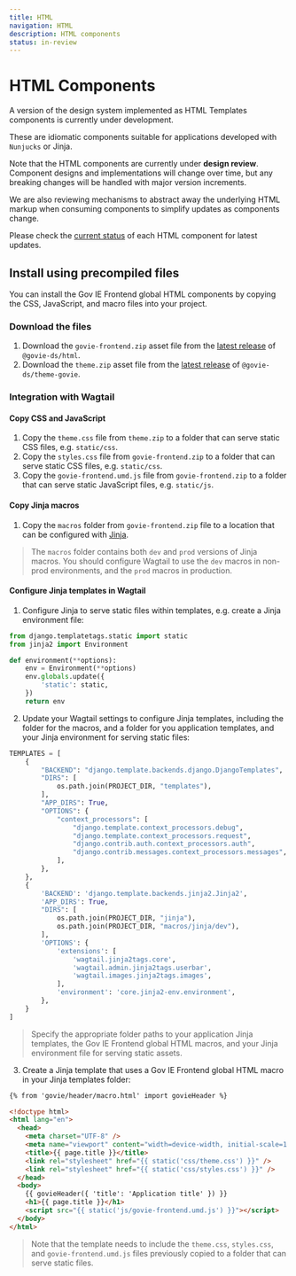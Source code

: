 ```yaml
---
title: HTML
navigation: HTML
description: HTML components
status: in-review
---
```


# HTML Components

A version of the design system implemented as HTML Templates components is currently under development.

These are idiomatic components suitable for applications developed with `Nunjucks` or Jinja.

<Highlight>

Note that the HTML components are currently under **design review**. Component designs and implementations will change over time, but any breaking changes will be handled with major version increments.

We are also reviewing mechanisms to abstract away the underlying HTML markup when consuming components to simplify updates as components change.

Please check the [current status](/components/status/) of each HTML component for latest updates.

</Highlight>

## Install using precompiled files

You can install the Gov IE Frontend global HTML components by copying the CSS, JavaScript, and macro files into your project.

### Download the files

1. Download the `govie-frontend.zip` asset file from the [latest release](https://github.com/ogcio/govie-ds/releases) of `@govie-ds/html`.
2. Download the `theme.zip` asset file from the [latest release](https://github.com/ogcio/govie-ds/releases) of `@govie-ds/theme-govie`.

### Integration with Wagtail

#### Copy CSS and JavaScript

1. Copy the `theme.css` file from `theme.zip` to a folder that can serve static CSS files, e.g. `static/css`.
2. Copy the `styles.css` file from `govie-frontend.zip` to a folder that can serve static CSS files, e.g. `static/css`.
3. Copy the `govie-frontend.umd.js` file from `govie-frontend.zip` to a folder that can serve static JavaScript files, e.g. `static/js`.

#### Copy Jinja macros

1. Copy the `macros` folder from `govie-frontend.zip` file to a location that can be configured with [Jinja](https://docs.wagtail.org/en/stable/reference/jinja2.html).

> The `macros` folder contains both `dev` and `prod` versions of Jinja macros. You should configure Wagtail to use the `dev` macros in non-prod environments, and the `prod` macros in production.

#### Configure Jinja templates in Wagtail

1. Configure Jinja to serve static files within templates, e.g. create a Jinja environment file:

```python
from django.templatetags.static import static
from jinja2 import Environment

def environment(**options):
    env = Environment(**options)
    env.globals.update({
        'static': static,
    })
    return env
```

2. Update your Wagtail settings to configure Jinja templates, including the folder for the macros, and a folder for you application templates, and your Jinja environment for serving static files:

```python
TEMPLATES = [
    {
        "BACKEND": "django.template.backends.django.DjangoTemplates",
        "DIRS": [
            os.path.join(PROJECT_DIR, "templates"),
        ],
        "APP_DIRS": True,
        "OPTIONS": {
            "context_processors": [
                "django.template.context_processors.debug",
                "django.template.context_processors.request",
                "django.contrib.auth.context_processors.auth",
                "django.contrib.messages.context_processors.messages",
            ],
        },
    },
    {
        'BACKEND': 'django.template.backends.jinja2.Jinja2',
        'APP_DIRS': True,
        "DIRS": [
            os.path.join(PROJECT_DIR, "jinja"),
            os.path.join(PROJECT_DIR, "macros/jinja/dev"),
        ],
        'OPTIONS': {
            'extensions': [
                'wagtail.jinja2tags.core',
                'wagtail.admin.jinja2tags.userbar',
                'wagtail.images.jinja2tags.images',
            ],
            'environment': 'core.jinja2-env.environment',
        },
    }
]
```

> Specify the appropriate folder paths to your application Jinja templates, the Gov IE Frontend global HTML macros, and your Jinja environment file for serving static assets.

3. Create a Jinja template that uses a Gov IE Frontend global HTML macro in your Jinja templates folder:

```html
{% from 'govie/header/macro.html' import govieHeader %}

<!doctype html>
<html lang="en">
  <head>
    <meta charset="UTF-8" />
    <meta name="viewport" content="width=device-width, initial-scale=1.0" />
    <title>{{ page.title }}</title>
    <link rel="stylesheet" href="{{ static('css/theme.css') }}" />
    <link rel="stylesheet" href="{{ static('css/styles.css') }}" />
  </head>
  <body>
    {{ govieHeader({ 'title': 'Application title' }) }}
    <h1>{{ page.title }}</h1>
    <script src="{{ static('js/govie-frontend.umd.js') }}"></script>
  </body>
</html>
```

> Note that the template needs to include the `theme.css`, `styles.css`, and `govie-frontend.umd.js` files previously copied to a folder that can serve static files.
